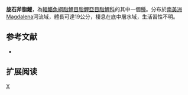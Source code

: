 {{Speciesbox 
| taxon = Triportheus magdalenae
| status = NE
| status_system = IUCN3.1
| authority =  [[Steindachner|Steindachner]], 1878
| synonyms = *''Chalcinus magdalenae''<br /><small>Steindachner, 1878</small>
}}
'''旋石斧脂鯉'''，為[[輻鰭魚綱|輻鰭魚綱]][[脂鯉目|脂鯉目]][[脂鯉亞目|脂鯉亞目]][[脂鯉科|脂鯉科]]的其中一個[[種|種]]。分布於[[南美洲|南美洲]]Magdalena河流域，體長可達19公分，棲息在底中層水域，生活習性不明。

==参考文献==
{{refbegin}}
*{{FishBase_species|genus=Triportheus|species=magdalenae |year=2014|month=1}}
{{refend}}

== 扩展阅读 ==
{{refbegin}}
{{wikispecies-inline|Triportheus magdalenae |旋石斧脂鯉}}
{{refend}}
{{Taxonbar|from=Q5562442}}

[[Category:石斧脂鯉屬|X]]


{{魚類小作品}}